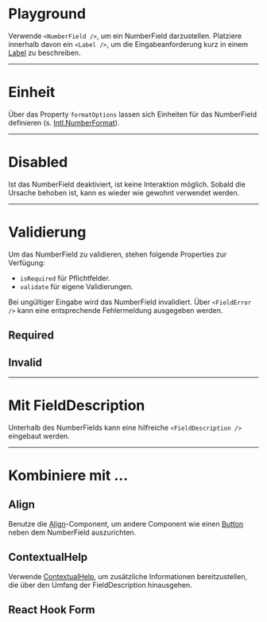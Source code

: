 # Playground

Verwende `<NumberField />`, um ein NumberField darzustellen. Platziere innerhalb davon ein `<Label />`, um die Eingabeanforderung kurz in einem [Label](/03-components/content/label) zu beschreiben.

<LiveCodeEditor />

---

# Einheit

Über das Property `formatOptions` lassen sich Einheiten für das NumberField definieren (s.
[Intl.NumberFormat](https://developer.mozilla.org/en-US/docs/Web/JavaScript/Reference/Global_Objects/Intl/NumberFormat)).

<LiveCodeEditor example="unit" editorCollapsed />

---

# Disabled

Ist das NumberField deaktiviert, ist keine Interaktion möglich. Sobald die Ursache behoben ist, kann es wieder wie gewohnt verwendet werden.

<LiveCodeEditor example="disabled" editorCollapsed />

---

# Validierung

Um das NumberField zu validieren, stehen folgende Properties zur Verfügung:

- `isRequired` für Pflichtfelder.
- `validate` für eigene Validierungen.

Bei ungültiger Eingabe wird das NumberField invalidiert. Über `<FieldError />` kann eine entsprechende Fehlermeldung ausgegeben werden.

## Required

<LiveCodeEditor example="required" editorCollapsed />

## Invalid

<LiveCodeEditor example="invalid" editorCollapsed />


---

# Mit FieldDescription

Unterhalb des NumberFields kann eine hilfreiche `<FieldDescription />` eingebaut werden.

<LiveCodeEditor example="fieldDescription" editorCollapsed />

---

# Kombiniere mit ...

## Align

Benutze die [Align](/03-components/structure/align)-Component, um andere Component wie einen [Button](/03-components/actions/button) neben dem NumberField auszurichten.

<LiveCodeEditor example="align" editorCollapsed />

## ContextualHelp

Verwende [ContextualHelp](/03-components/overlays/contextual-help), um zusätzliche Informationen bereitzustellen, die über den Umfang der FieldDescription hinausgehen.

<LiveCodeEditor example="contextualHelp" editorCollapsed />

## React Hook Form

<LiveCodeEditor example="form" editorCollapsed />
